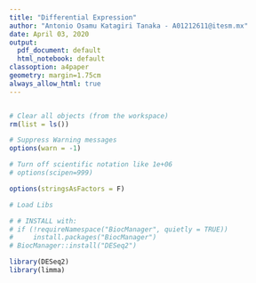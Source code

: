 ```yaml
---
title: "Differential Expression"
author: "Antonio Osamu Katagiri Tanaka - A01212611@itesm.mx"
date: April 03, 2020
output:
  pdf_document: default
  html_notebook: default
classoption: a4paper
geometry: margin=1.75cm
always_allow_html: true
---
```


```r

```


```r
# Clear all objects (from the workspace)
rm(list = ls())

# Suppress Warning messages
options(warn = -1)

# Turn off scientific notation like 1e+06
# options(scipen=999)

options(stringsAsFactors = F)

# Load Libs

# # INSTALL with:
# if (!requireNamespace("BiocManager", quietly = TRUE))
#     install.packages("BiocManager")
# BiocManager::install("DESeq2")

library(DESeq2)
library(limma)
```
